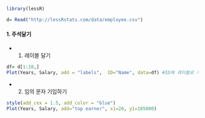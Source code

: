 ```r
library(lessR)
```

```r
d= Read("http://lessRstats.com/data/employee.csv")
```
#### 1. 주석달기
- 1) 레이블 달기
```r
df= d[1:10,]
Plot(Years, Salary, add = "labels",  ID="Name", data=df) #ID에 레이블로 지정할 열이름 선택
```
- 2) 임의 문자 기입하기
```r
style(add_cex = 1.5, add_color = "blue")
Plot(Years, Salary, add="top earner", x1=20, y1=105000)
```















































